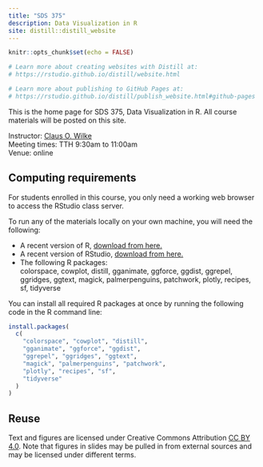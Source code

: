 ```yaml
---
title: "SDS 375"
description: Data Visualization in R
site: distill::distill_website
---
```


```r
knitr::opts_chunk$set(echo = FALSE)

# Learn more about creating websites with Distill at:
# https://rstudio.github.io/distill/website.html

# Learn more about publishing to GitHub Pages at:
# https://rstudio.github.io/distill/publish_website.html#github-pages

```

This is the home page for SDS 375, Data Visualization in R. All course materials will be posted on this site.

Instructor: [Claus O. Wilke](https://clauswilke.com)  
Meeting times: TTH 9:30am to 11:00am  
Venue: online  


## Computing requirements

For students enrolled in this course, you only need a working web browser to access the RStudio class server.

To run any of the materials locally on your own machine, you will need the following:

- A recent version of R, [download from here.](https://cloud.r-project.org/)
- A recent version of RStudio, [download from here.](https://rstudio.com/products/rstudio/download/#download)
- The following R packages:    
  colorspace, cowplot, distill, gganimate, ggforce, ggdist, ggrepel, ggridges, ggtext, magick, palmerpenguins, patchwork, plotly, recipes, sf, tidyverse
  
  
You can install all required R packages at once by running the following code in the R command line:

```r
install.packages(
  c(
    "colorspace", "cowplot", "distill",
    "gganimate", "ggforce", "ggdist",
    "ggrepel", "ggridges", "ggtext",
    "magick", "palmerpenguins", "patchwork",
    "plotly", "recipes", "sf",
    "tidyverse"
  )
)
```

## Reuse {.appendix}

Text and figures are licensed under Creative Commons Attribution [CC BY 4.0](https://creativecommons.org/licenses/by/4.0/). Note that figures in slides may be pulled in from external sources and may be licensed under different terms.